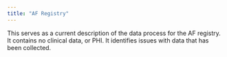 ```yaml
---
title: "AF Registry"
---
```


This serves as a current description of the data process for the AF registry. It contains no clinical data, or PHI. It identifies issues with data that has been collected.